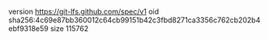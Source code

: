 version https://git-lfs.github.com/spec/v1
oid sha256:4c69e87bb360012c64cb99151b42c3fbd8271ca3356c762cb202b4ebf9318e59
size 115762
